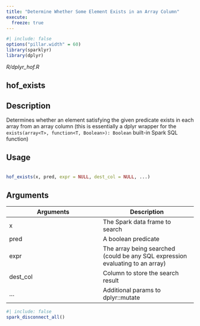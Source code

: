 ```yaml
---
title: "Determine Whether Some Element Exists in an Array Column"
execute:
  freeze: true
---
```


```r
#| include: false
options("pillar.width" = 60)
library(sparklyr) 
library(dplyr)
```

*R/dplyr_hof.R*

## hof_exists

## Description
 Determines whether an element satisfying the given predicate exists in each array from an array column (this is essentially a dplyr wrapper for the `exists(array<T>, function<T, Boolean>): Boolean` built-in Spark SQL function) 


## Usage
```r
 
hof_exists(x, pred, expr = NULL, dest_col = NULL, ...) 
```

## Arguments
|Arguments|Description|
|---|---|
| x | The Spark data frame to search |
| pred | A boolean predicate |
| expr | The array being searched (could be any SQL expression evaluating to an array) |
| dest_col | Column to store the search result |
| ... | Additional params to dplyr::mutate |








```r
#| include: false
spark_disconnect_all()
```
